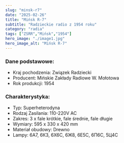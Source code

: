 ```yaml
---
slug: "minsk-r7"
date: "2025-02-26"
title: "Mińsk R-7"
subtitle: "Radzieckie radio z 1954 roku"
category: "radia"
tags: ["ZSRR","Mińsk","1954"]
hero_image: "./image1.jpg"
hero_image_alt: "Mińsk R-7"
---
```


### Dane podstawowe:

- Kraj pochodzenia: Związek Radziecki
- Producent: Mińskie Zakłady Radiowe W. Mołotowa
- Rok produkcji: 1954

### Charakterystyka:

- Typ: Superheterodyna
- Rodzaj Zasilania: 110-220V AC
- Zakres: 3 x fale krótkie, fale średnie, fale długie
- Wymiary: 595 x 330 x 420 mm
- Materiał obudowy: Drewno
- Lampy: 6А7, 6К3, 6Х6С, 6Ж8, 6Е5С, 6П6С, 5Ц4С
